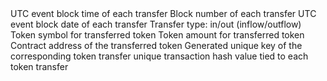 <ParamField path="block_time">
UTC event block time of each transfer
</ParamField>
<ParamField path="block_number">
Block number of each transfer
</ParamField>
<ParamField path="block_date">
UTC event block date of each transfer
</ParamField>
<ParamField path="transfer_type">
Transfer type: in/out (inflow/outflow)
</ParamField>
<ParamField path="symbol">
Token symbol for transferred token
</ParamField>
<ParamField path="amount">
Token amount for transferred token
</ParamField>
<ParamField path="contract_address">
Contract address of the transferred token
</ParamField>
<ParamField path="unique_key">
Generated unique key of the corresponding token transfer
</ParamField>
<ParamField path="tx_hash">
unique transaction hash value tied to each token transfer
</ParamField>
